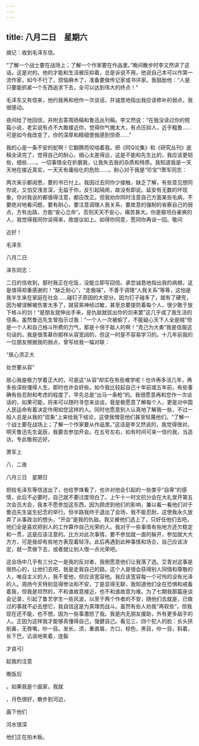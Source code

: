 ```yaml
---
---
---
```

title: 八月二日　星期六
---




摘记：收到毛泽东信。

“了解一个战士要在战场上；了解一个作家要在作品里。”晚间散步时李又然讲了这话，这是对的。他的才能和生活被压抑着，总是诉说不用，他说自己本可以作第一流作家，如今不行了，烦恼麻木了，准备要做传记家或书评家。我鼓励他：“人是只要能抓紧一个东西追求下去，全可以达到伟大的终点！”

毛泽东又有信来，他约我再和他作一次谈话，并诚恳地指出我应该修补的弱点，我很感动。

夜间给了他回信，并附去答周扬稿和鲁迅丛刊稿。李又然说：“在我没读过你的短篇小说，老实说有点不大敢接近你，觉得你气魄太大，有点压抑人，近乎粗鲁……可是如今我改变了，你的深厚和精细使我感到惊奇……”

我的心是一条不安的蛇啊！它翻腾而咬啮着我。把《阿Q论集》和《研究丛刊》底稿全读完了，觉得自己的耐心，细心太差得远，这是不能和先生比的，我应该更韧些，细些……。一切事情全在折磨我，让我失去我的杂质和特质。我知道我是一天天地在接近真实，一天天有庸俗化的危险……。耐心对于我是“珍宝”!萧军同志：

两次来示都阅悉，要的书已付上。我因过去同你少接触，缺乏了解，有些意见想同你说，又怕交浅言深，无益于你，反引起隔阂，故没有即说。延安有无数的坏现象，你对我说的都值得注意，都应改正。但我劝你同时注意自己方面某些毛病，不要绝对地看问题，要有耐心，要注意调理人我关系，要故意的强制的省察自己的弱点，方有出路，方能“安心立命”。否则天天不安心，痛苦甚大。你是极坦白豪爽的人，我觉得我同你谈得来，故提议如上。如得你同意，愿同你再谈一回。敬问

近好！

毛泽东

八月二日

泽东同志：

二日的信收到，那时我正在吃饭，没能立即写回信。承您诚恳地指出我的病根，这是值得郑重感谢的！“缺乏耐心”，“走极端”，不善于调理“人我关系”等等，这怕是我半生来在家庭在社会……碰钉子原因的大部分。因为钉子碰多了，就有了硬壳，因为被误解被伤害太多了，就容易神经过敏，甚至总要提防着每个人，很少敢于放下格斗的剑！“是朋友就伸出手来，是仇敌就拔出你的剑来罢”这几乎成了我生活的信条。虽然鲁迅先生曾指示过我：“一个人一次被偷了，不能疑心天下人全是贼”但是一个人和自己格斗所费的力气，那是十倍于敌人的啊！“克己为大勇”我是信服这句话的。我是很羡慕你那样从容宽阔的，但这一时是不容易学习的。十几年前我的一位朋友根据我的弱点，曾写给我一幅对联：

“居心须正大

处世要从容”

居心我是极力学着正大的，可是这“从容”却实在有些难学呢！也许再多活几年，再多些深些懂得人生，那时也许会好些。如今我比较起自己十年前或五年前，有些事确有些忍耐和考虑的程度了，早先总是“出马一条枪”的。我很愿意再和您作一次谈话的，如果可能，将来可以随时寻您来谈谈，我是极愿意了解每个人，更是对中国人民运命有着决定作用如您这样的人。同时也愿意别人认真地了解我一些，不过一般人总是从我的“现象”上来给我下结论，这使我憎恶他们甚至轻蔑他们。“了解一个战士要在战场上；了解一个作家要从作品里。”这话是李又然说的，我觉得很对。明天鲁迅先生诞辰，我要去参加开会。在五号左右，如有时间可来一信约我，当造访。专此敬祝近好。

萧军上

八．二夜





八月三日　星期日


把给毛泽东等信送出了，也给罗烽看了，也许对他会引起的一些类乎“自卑”的感情，此后不必要时，自己就不要过度坦白了。上午十一时文抗分会在大礼堂开第五次会员大会，我本不愿参加这东西，因为顾虑到他们的影响，兼以看一看他们对于鲁迅先生诞生纪念的举行。但半路我终于退出了会场，我不能忍耐，这使我永久放弃了从事政治的想头，“开会”是我的仇敌。我又被他们选上了，只好任他们去吧，他们全是喜欢把别人的工作算作自己光荣的人。我对于一些事情有些地方还欠稳定和一贯，这是应该注意的。比方对此次事情，要不参加就一直的躲开，参加就大大方方，可是我却有些地方表现着轻浮。此后再遇到此种事情和场合，自己应该决定，就一贯做下去，或者就让别人借一点光荣吧。

这会场中几乎有三分之一是我的反对者，我倒愿意他们让我落了选。艾青对这事是很热心的，让他们去吧，我是走我自己的路。这个人是很会获得别人同情和尊敬的人，唯自主义的人，我不爱他，但应该宽容他。我应该宽容每一个可怜的没有光泽的人。周扬今天特别显得惨淡和不安，丁是显得无聊，我知道他们全在恐惧和戒备着我，但我是坦然的，不和谁故意接近，也不和谁故意为难。为了七期我那篇座谈会记录，引起了鲁艺学生一些风波，以至于两个作者的不安，随他们去就是，已做过的事就不必去想它，我自信这是为真理而战斗。虽然有些人劝我“再软些”，但我现在还不能，也不想，因为一些事激怒了我。我是内无朋友援助，外有更多敌手的人。正因为这样我才能够真懂得自己，强健自己。看见三、四个犯人的脸：长头拱削鼻，无唇嘴，吵一目。发长，须，重直眉，方口，棕色，黑目，吵一目，斜着，长下巴，讥讽地笑着，连鬓

才良弓｝

起我的注意

晚饭后

。如果我是个画家，我就

，月色很好，散步到河边，

画下他们

河水很深

他们正在拍木板。